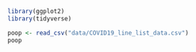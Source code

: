 ```r
library(ggplot2)
library(tidyverse)
```

```r
poop <- read_csv("data/COVID19_line_list_data.csv")
poop
```